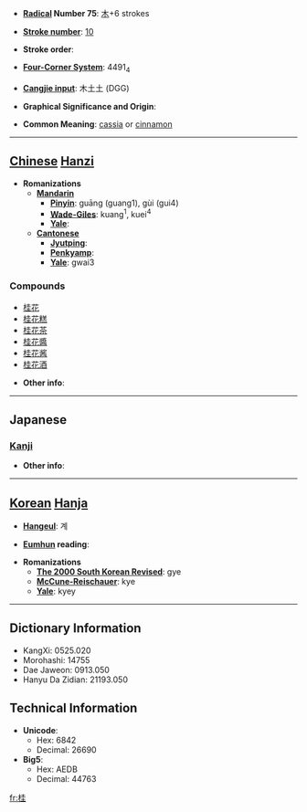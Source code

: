 * '''[[Wiktionary:Chinese radical index| Radical]] Number 75''': [[Wiktionary:Chinese radical index 木|木]]+6 strokes

* '''[[Wiktionary:Chinese total strokes index|Stroke number]]''': [[Wiktionary:Chinese total strokes index 10|10]]

* '''Stroke order''': 

* '''[[Wiktionary:Chinese four corner index|Four-Corner System]]''': 4491<sub>4</sub>

* '''[[Wiktionary:Chinese Cangjie index|Cangjie input]]''': 木土土 (DGG)

* '''Graphical Significance and Origin''': 

* '''Common Meaning''': [[cassia]] or [[cinnamon]]

----

== [[Chinese]] [[Hanzi]] ==

* '''Romanizations'''
** '''[[Mandarin]]'''
*** '''[[Pinyin]]''': guāng (guang1), gùi (gui4)
*** '''[[Wade-Giles]]''': kuang<sup>1</sup>, kuei<sup>4</sup>
*** '''[[Yale]]''': 
** '''[[Cantonese]]'''
*** '''[[Jyutping]]''':
*** '''[[Penkyamp]]''': 
*** '''[[Yale]]''': gwai3

===Compounds===
*[[桂花]]
*[[桂花糕]]
*[[桂花茶]]
*[[桂花醬]]
*[[桂花酱]]
*[[桂花酒]]

* '''Other info''': 

----

==Japanese==
===[[Kanji]]===
{{kanji|on readings=[[けい]] (kei)
|kun readings=[[かつら]] (katsura)
}}

* '''Other info''':  

----

== [[Korean]] [[Hanja]] ==

* '''[[Hangeul]]''': 계

* '''[[Eumhun]] reading''': 

* '''Romanizations'''
** '''[[The 2000 South Korean Revised Romanization|The 2000 South Korean Revised]]''': gye
** '''[[McCune-Reischauer]]''': kye
** '''[[Yale]]''': kyey

----

== Dictionary Information ==

* KangXi: 0525.020
* Morohashi: 14755
* Dae Jaweon: 0913.050
* Hanyu Da Zidian: 21193.050

== Technical Information ==

* '''Unicode''':
** Hex: 6842
** Decimal: 26690
* '''Big5''':
** Hex: AEDB
** Decimal: 44763

[[fr:桂]]